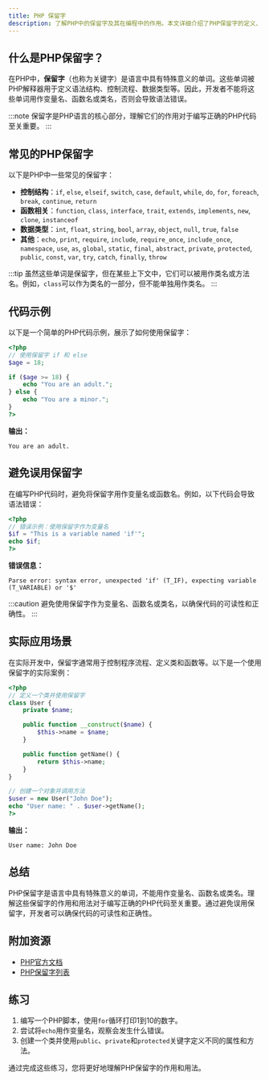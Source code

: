 ```yaml
---
title: PHP 保留字
description: 了解PHP中的保留字及其在编程中的作用。本文详细介绍了PHP保留字的定义、常见保留字列表以及如何避免在代码中误用它们。
---
```


## 什么是PHP保留字？

在PHP中，**保留字**（也称为关键字）是语言中具有特殊意义的单词。这些单词被PHP解释器用于定义语法结构、控制流程、数据类型等。因此，开发者不能将这些单词用作变量名、函数名或类名，否则会导致语法错误。

:::note
保留字是PHP语言的核心部分，理解它们的作用对于编写正确的PHP代码至关重要。
:::

## 常见的PHP保留字

以下是PHP中一些常见的保留字：

- **控制结构**：`if`, `else`, `elseif`, `switch`, `case`, `default`, `while`, `do`, `for`, `foreach`, `break`, `continue`, `return`
- **函数相关**：`function`, `class`, `interface`, `trait`, `extends`, `implements`, `new`, `clone`, `instanceof`
- **数据类型**：`int`, `float`, `string`, `bool`, `array`, `object`, `null`, `true`, `false`
- **其他**：`echo`, `print`, `require`, `include`, `require_once`, `include_once`, `namespace`, `use`, `as`, `global`, `static`, `final`, `abstract`, `private`, `protected`, `public`, `const`, `var`, `try`, `catch`, `finally`, `throw`

:::tip
虽然这些单词是保留字，但在某些上下文中，它们可以被用作类名或方法名。例如，`class`可以作为类名的一部分，但不能单独用作类名。
:::

## 代码示例

以下是一个简单的PHP代码示例，展示了如何使用保留字：

```php
<?php
// 使用保留字 if 和 else
$age = 18;

if ($age >= 18) {
    echo "You are an adult.";
} else {
    echo "You are a minor.";
}
?>
```

**输出：**
```
You are an adult.
```

## 避免误用保留字

在编写PHP代码时，避免将保留字用作变量名或函数名。例如，以下代码会导致语法错误：

```php
<?php
// 错误示例：使用保留字作为变量名
$if = "This is a variable named 'if'";
echo $if;
?>
```

**错误信息：**
```
Parse error: syntax error, unexpected 'if' (T_IF), expecting variable (T_VARIABLE) or '$'
```

:::caution
避免使用保留字作为变量名、函数名或类名，以确保代码的可读性和正确性。
:::

## 实际应用场景

在实际开发中，保留字通常用于控制程序流程、定义类和函数等。以下是一个使用保留字的实际案例：

```php
<?php
// 定义一个类并使用保留字
class User {
    private $name;

    public function __construct($name) {
        $this->name = $name;
    }

    public function getName() {
        return $this->name;
    }
}

// 创建一个对象并调用方法
$user = new User("John Doe");
echo "User name: " . $user->getName();
?>
```

**输出：**
```
User name: John Doe
```

## 总结

PHP保留字是语言中具有特殊意义的单词，不能用作变量名、函数名或类名。理解这些保留字的作用和用法对于编写正确的PHP代码至关重要。通过避免误用保留字，开发者可以确保代码的可读性和正确性。

## 附加资源

- [PHP官方文档](https://www.php.net/manual/en/)
- [PHP保留字列表](https://www.php.net/manual/en/reserved.keywords.php)

## 练习

1. 编写一个PHP脚本，使用`for`循环打印1到10的数字。
2. 尝试将`echo`用作变量名，观察会发生什么错误。
3. 创建一个类并使用`public`、`private`和`protected`关键字定义不同的属性和方法。

通过完成这些练习，您将更好地理解PHP保留字的作用和用法。
